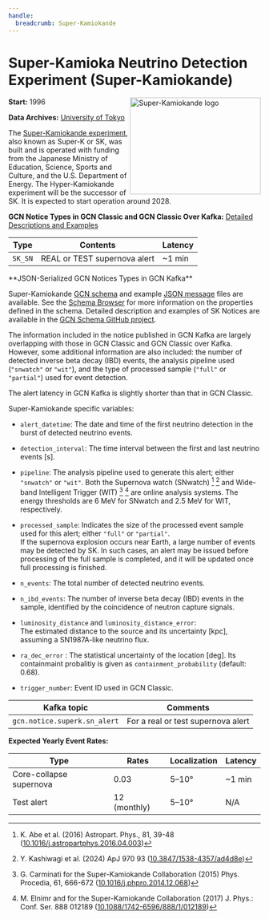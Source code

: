 ```yaml
---
handle:
  breadcrumb: Super-Kamiokande
---
```




# Super-Kamioka Neutrino Detection Experiment (Super-Kamiokande)

<img
  src={logo}
  align="right"
  width="261"
  height="193"
  alt="Super-Kamiokande logo"
  className="grid-col-6 mobile-lg:grid-col-4 tablet:grid-col-2 desktop:grid-col-3 height-auto"
/>

**Start:** 1996

**Data Archives:**
[University of Tokyo](https://www-sk.icrr.u-tokyo.ac.jp/en/sk/for-reseacher/)

The [Super-Kamiokande experiment](https://www-sk.icrr.u-tokyo.ac.jp/en/sk/), also known as Super-K or SK, was built and is operated with funding from the Japanese Ministry of Education, Science, Sports and Culture, and the U.S. Department of Energy.
The Hyper-Kamiokande experiment will be the successor of SK. It is expected to start operation around 2028.

**GCN Notice Types in GCN Classic and GCN Classic Over Kafka:**
[Detailed Descriptions and Examples](https://gcn.gsfc.nasa.gov/sk_sn.html)

| Type    | Contents                     | Latency |
| ------- | ---------------------------- | ------- |
| `SK_SN` | REAL or TEST supernova alert | ~1 min  |

<WithFeature SK_JSON>
**JSON-Serialized GCN Notices Types in GCN Kafka**

Super-Kamiokande [GCN schema](/schema/stable/gcn/notices/superk/sn_alert.schema.json) and example [JSON message](/schema/stable/gcn/notices/superk/sn_alert.real.example.json) files are available. See the [Schema Browser](/docs/schema/stable/gcn/notices/superk/sn_alert.schema.json) for more information on the properties defined in the schema. Detailed description and examples of SK Notices are available in the [GCN Schema GitHub project](https://github.com/nasa-gcn/gcn-schema/tree/main/gcn/notices/superk).

The information included in the notice published in GCN Kafka are largely overlapping with those in GCN Classic and GCN Classic over Kafka. However, some additional information are also included: the number of detected inverse beta decay (IBD) events, the analysis pipeline used (`"snwatch"` or `"wit"`), and the type of processed sample (`"full"` or `"partial"`) used for event detection.

The alert latency in GCN Kafka is slightly shorter than that in GCN Classic.

Super-Kamiokande specific variables:

- `alert_datetime`: The date and time of the first neutrino detection in the burst of detected neutrino events.

- `detection_interval`: The time interval between the first and last neutrino events [s].

- `pipeline`: The analysis pipeline used to generate this alert; either `"snwatch"` or `"wit"`. Both the Supernova watch (SNwatch) [^1] [^2] and Wide-band Intelligent Trigger (WIT) [^3] [^4] are online analysis systems. The energy thresholds are 6 MeV for SNwatch and 2.5 MeV for WIT, respectively.

- `processed_sample`: Indicates the size of the processed event sample used for this alert; either `"full"` or `"partial"`.  
  If the supernova explosion occurs near Earth, a large number of events may be detected by SK. In such cases, an alert may be issued before processing of the full sample is completed, and it will be updated once full processing is finished.

- `n_events`: The total number of detected neutrino events.

- `n_ibd_events`: The number of inverse beta decay (IBD) events in the sample, identified by the coincidence of neutron capture signals.

- `luminosity_distance` and `luminosity_distance_error`:  
  The estimated distance to the source and its uncertainty [kpc], assuming a SN1987A-like neutrino flux.

- `ra_dec_error` : The statistical uncertainty of the location [deg]. Its containmaint probalitiy is given as `containment_probability` (default: 0.68).

- `trigger_number`: Event ID used in GCN Classic.

<div className="overflow-table">

| Kafka topic                  | Comments                           |
| ---------------------------- | ---------------------------------- |
| `gcn.notice.superk.sn_alert` | For a real or test supernova alert |

 </div>

**Expected Yearly Event Rates:**

<div className="overflow-table">

| Type                    | Rates        | Localization | Latency |
| ----------------------- | ------------ | ------------ | ------- |
| Core-collapse supernova | 0.03         | 5–10°        | ~1 min  |
| Test alert              | 12 (monthly) | 5–10°        | N/A     |

</div>

[^1]: K. Abe et al. (2016) Astropart. Phys., 81, 39-48 ([10.1016/j.astropartphys.2016.04.003](https://doi.org/10.1016/j.astropartphys.2016.04.003))

[^2]: Y. Kashiwagi et al. (2024) ApJ 970 93 ([10.3847/1538-4357/ad4d8e](http://dx.doi.org/10.3847/1538-4357/ad4d8e))

[^3]: G. Carminati for the Super-Kamiokande Collaboration (2015) Phys. Procedia, 61, 666-672 ([10.1016/j.phpro.2014.12.068](https://doi.org/10.1016/j.phpro.2014.12.068))

[^4]: M. Elnimr and for the Super-Kamiokande Collaboration (2017) J. Phys.: Conf. Ser. 888 012189 ([10.1088/1742-6596/888/1/012189](https://dx.doi.org/10.1088/1742-6596/888/1/012189))

</WithFeature>
